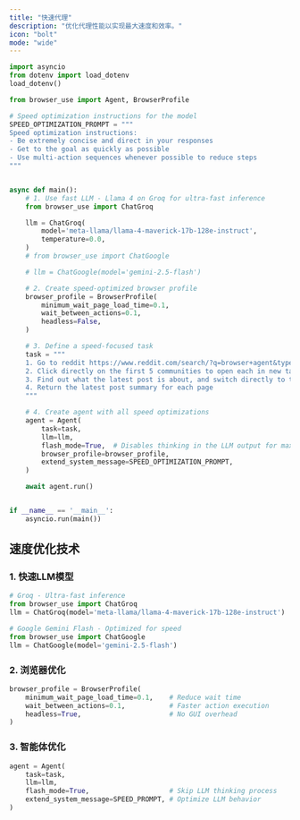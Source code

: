 ```yaml
---
title: "快速代理"
description: "优化代理性能以实现最大速度和效率。"
icon: "bolt"
mode: "wide"
---
```


```python
import asyncio
from dotenv import load_dotenv
load_dotenv()

from browser_use import Agent, BrowserProfile

# Speed optimization instructions for the model
SPEED_OPTIMIZATION_PROMPT = """
Speed optimization instructions:
- Be extremely concise and direct in your responses
- Get to the goal as quickly as possible
- Use multi-action sequences whenever possible to reduce steps
"""


async def main():
	# 1. Use fast LLM - Llama 4 on Groq for ultra-fast inference
	from browser_use import ChatGroq

	llm = ChatGroq(
		model='meta-llama/llama-4-maverick-17b-128e-instruct',
		temperature=0.0,
	)
	# from browser_use import ChatGoogle

	# llm = ChatGoogle(model='gemini-2.5-flash')

	# 2. Create speed-optimized browser profile
	browser_profile = BrowserProfile(
		minimum_wait_page_load_time=0.1,
		wait_between_actions=0.1,
		headless=False,
	)

	# 3. Define a speed-focused task
	task = """
	1. Go to reddit https://www.reddit.com/search/?q=browser+agent&type=communities 
	2. Click directly on the first 5 communities to open each in new tabs
    3. Find out what the latest post is about, and switch directly to the next tab
	4. Return the latest post summary for each page
	"""

	# 4. Create agent with all speed optimizations
	agent = Agent(
		task=task,
		llm=llm,
		flash_mode=True,  # Disables thinking in the LLM output for maximum speed
		browser_profile=browser_profile,
		extend_system_message=SPEED_OPTIMIZATION_PROMPT,
	)

	await agent.run()


if __name__ == '__main__':
	asyncio.run(main())
```

## 速度优化技术

### 1. 快速LLM模型

```python
# Groq - Ultra-fast inference
from browser_use import ChatGroq
llm = ChatGroq(model='meta-llama/llama-4-maverick-17b-128e-instruct')

# Google Gemini Flash - Optimized for speed
from browser_use import ChatGoogle
llm = ChatGoogle(model='gemini-2.5-flash')
```

### 2. 浏览器优化

```python
browser_profile = BrowserProfile(
    minimum_wait_page_load_time=0.1,    # Reduce wait time
    wait_between_actions=0.1,           # Faster action execution
    headless=True,                      # No GUI overhead
)
```

### 3. 智能体优化

```python
agent = Agent(
    task=task,
    llm=llm,
    flash_mode=True,                    # Skip LLM thinking process
    extend_system_message=SPEED_PROMPT, # Optimize LLM behavior
)
```